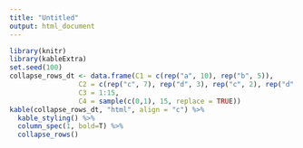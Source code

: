 ```yaml
---
title: "Untitled"
output: html_document
---
```


```r
library(knitr)
library(kableExtra)
set.seed(100)
collapse_rows_dt <- data.frame(C1 = c(rep("a", 10), rep("b", 5)),
                 C2 = c(rep("c", 7), rep("d", 3), rep("c", 2), rep("d", 3)),
                 C3 = 1:15,
                 C4 = sample(c(0,1), 15, replace = TRUE))
kable(collapse_rows_dt, "html", align = "c") %>%
  kable_styling() %>%
  column_spec(1, bold=T) %>%
  collapse_rows()
```
